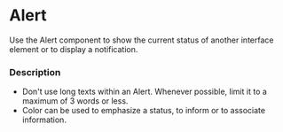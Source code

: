 
<Meta of={AlertStories} />

# Alert

Use the Alert component to show the current status of another interface element or to display a notification.

### Description

- Don't use long texts within an Alert. Whenever possible, limit it to a maximum of 3 words or less. 
- Color can be used to emphasize a status, to inform or to associate information.

<Canvas of={AlertStories.Success} />
<Canvas of={AlertStories.Warning} />
<Canvas of={AlertStories.Info} />
<Canvas of={AlertStories.Error} />
